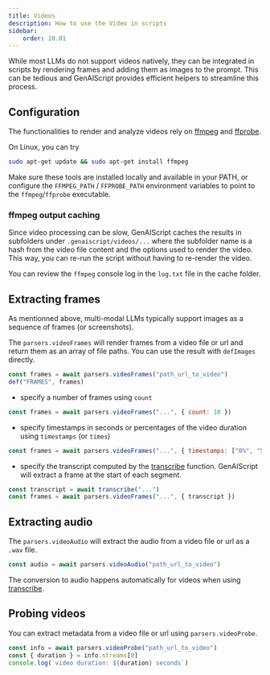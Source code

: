 ```yaml
---
title: Videos
description: How to use the Video in scripts
sidebar:
    order: 10.01
---
```


While most LLMs do not support videos natively, they can be integrated in scripts by rendering frames
and adding them as images to the prompt. This can be tedious and GenAIScript provides efficient helpers
to streamline this process.

## Configuration

The functionalities to render and analyze videos rely on [ffmpeg](https://ffmpeg.org/)
and [ffprobe](https://ffmpeg.org/ffprobe.html).

On Linux, you can try

```sh
sudo apt-get update && sudo apt-get install ffmpeg
```

Make sure these tools are installed locally and available in your PATH,
or configure the `FFMPEG_PATH` / `FFPROBE_PATH` environment variables to point to the `ffmpeg`/`ffprobe` executable.

### ffmpeg output caching

Since video processing can be slow, GenAIScript caches the results in subfolders under `.genaiscript/videos/...`
where the subfolder name is a hash from the video file content and the options used to render the video.
This way, you can re-run the script without having to re-render the video.

You can review the `ffmpeg` console log in the `log.txt` file in the cache folder.

## Extracting frames

As mentionned above, multi-modal LLMs typically support images as a sequence
of frames (or screenshots).

The `parsers.videoFrames` will render frames from a video file or url
and return them as an array of file paths. You can use the result with `defImages` directly.

```js
const frames = await parsers.videoFrames("path_url_to_video")
def("FRAMES", frames)
```

- specify a number of frames using `count`

```js "count: 10"
const frames = await parsers.videoFrames("...", { count: 10 })
```

- specify timestamps in seconds or percentages of the video duration using `timestamps` (or `times`)

```js "timestamps"
const frames = await parsers.videoFrames("...", { timestamps: ["0%", "50%"] })
```

- specify the transcript computed by the [transcribe](/genaiscript/reference/scripts/transcription) function. GenAIScript
  will extract a frame at the start of each segment.

```js "timestamps"
const transcript = await transcribe("...")
const frames = await parsers.videoFrames("...", { transcript })
```

## Extracting audio

The `parsers.videoAudio` will extract the audio from a video file or url
as a `.wav` file.

```js
const audio = await parsers.videoAudio("path_url_to_video")
```

The conversion to audio happens automatically
for videos when using [transcribe](/genaiscript/reference/scripts/transcription).

## Probing videos

You can extract metadata from a video file or url using `parsers.videoProbe`.

```js
const info = await parsers.videoProbe("path_url_to_video")
const { duration } = info.streams[0]
console.log(`video duration: ${duration} seconds`)
```
